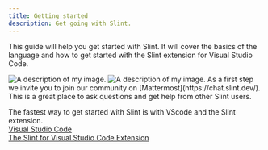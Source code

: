 ```yaml
---
title: Getting started
description: Get going with Slint.
---
```




This guide will help you get started with Slint. It will cover the basics of the language and how to get started with the Slint extension for Visual Studio Code.

<Image class="light:sl-hidden" src={myImageDark} width={100} alt="A description of my image." />
<Image class="dark:sl-hidden" src={myImageLight} width={100} alt="A description of my image." />
As a first step we invite you to join our community on [Mattermost](https://chat.slint.dev/). This is a great place to ask questions and get help from other Slint users.

The fastest way to get started with Slint is with VScode and the Slint extension.  
[Visual Studio Code](https://code.visualstudio.com)  
[The Slint for Visual Studio Code Extension](https://marketplace.visualstudio.com/items?itemName=Slint.slint)

